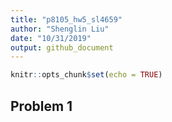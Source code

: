 ```yaml
---
title: "p8105_hw5_sl4659"
author: "Shenglin Liu"
date: "10/31/2019"
output: github_document
---
```


```r
knitr::opts_chunk$set(echo = TRUE)
```

## Problem 1
